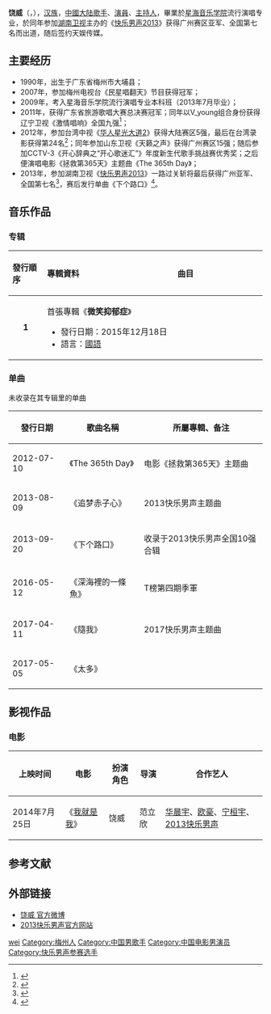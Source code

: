 {{藝人
| 姓名     = 饶威 
| 類型     = 男艺人
| 圖片     =
| 圖片尺寸 = 
| 圖片簡介 = 
| 原名     =  
| 外文名   = Rao Wei
| 綽號     =  
| 國籍     = {{PRC}} 
| 民族     = [[汉族|汉族]]
| 出生日期 = {{birth date and age|1990|3|6}}
| 出生地點 = {{CHN}}[[广东省|广东省]][[梅州市|梅州市]][[大埔县|大埔县]]
| 職業     =[[歌手|歌手]]、[[新聞主播|主播]]、[[演員|演員]]
| 語言     = [[汉语|汉语]] 
| 教育程度 = [[星海音乐学院|星海音乐学院]]
| 宗教信仰 = 
| 配偶     =  
| 音樂類型 = [[华语流行|华语流行]]
| 活躍年代 = 2013年至今
| 唱片公司 = [[天娱传媒|天娱传媒]]（2013年至今）
| 經紀公司 = 天娱传媒（2013年至今） 
| 網站     = 
}}

'''饶威'''（{{lang|en|Wei Rao}}，{{bd|1990年|3月6日|catIdx=R饶}}），[[汉族|汉族]]，[[中國大陆|中國大陆]][[歌手|歌手]]、[[演員|演員]]、[[主持人|主持人]]，畢業於[[星海音乐学院|星海音乐学院]]流行演唱专业，於同年参加[[湖南卫视|湖南卫视]]主办的《[[快乐男声2013|快乐男声2013]]》获得广州赛区亚军、全国第七名而出道，随后签约天娱传媒。

==主要经历==
*1990年，出生于广东省梅州市大埔县；
*2007年，参加梅州电视台《民星唱翻天》节目获得冠军；
*2009年，考入星海音乐学院流行演唱专业本科班（2013年7月毕业）；
*2011年，获得广东省旅游歌唱大赛总决赛冠军；同年以V_young组合身份获得辽宁卫视《激情唱响》全国九强<ref>{{Cite web |url=http://ent.163.com/11/0913/11/7DR27ENS00031GVS.html |title=《激情唱响》进行八进七晋级赛 柴智屏再失爱徒v_young组合 |access-date=2013-09-20 |archive-date=2020-11-28 |archive-url=https://web.archive.org/web/20201128031548/https://ent.163.com/11/0913/11/7DR27ENS00031GVS.html |dead-url=no }}</ref>；
*2012年，参加台湾中视《[[华人星光大道2|华人星光大道2]]》获得大陆赛区5强，最后在台湾录影获得第24名<ref>{{Cite web |url=http://eladies.sina.com.cn/news/2013/0828/14241232568.shtml |title=快男饶威曾签约柴智屏 与陶晶莹旧识 |access-date=2013-09-20 |archive-date=2020-12-01 |archive-url=https://web.archive.org/web/20201201092229/http://eladies.sina.com.cn/news/2013/0828/14241232568.shtml |dead-url=no }}</ref>；同年参加山东卫视《天籁之声》获得广州赛区15强；随后参加CCTV-3《开心辞典之“开心歌迷汇”》年度新生代歌手挑战赛优秀奖；之后便演唱电影《拯救第365天》主题曲《The 365th Day》；
*2013年，参加湖南卫视《[[快乐男声2013|快乐男声2013]]》一路过关斩将最后获得广州亚军、全国第七名<ref>{{Cite web |url=http://www.hunantv.com/c/20130831/0827332335.html |title=“快男”7进6赛制再出奇招 “PK王”饶威遭淘汰 |access-date=2013-09-20 |archive-date=2013-09-21 |archive-url=https://web.archive.org/web/20130921060602/http://www.hunantv.com/c/20130831/0827332335.html |dead-url=no }}</ref>，赛后发行单曲《下个路口》<ref>{{Cite web |url=http://www.hunantv.com/c/20130920/082411231.html |title=饶威新歌《下个路口》 快男十强合辑10月初面世 |access-date=2013-09-20 |archive-date=2013-10-21 |archive-url=https://web.archive.org/web/20131021082548/http://www.hunantv.com/c/20130920/082411231.html |dead-url=no }}</ref>。

==音乐作品==
=== 专辑 ===
{| class="wikitable"
! align="left" width="75px" | 發行順序
! align="left" width="350px" | 專輯資料
! align="left" width="250px" | 曲目
|- bgcolor="#F0F8FF"
| align="center" | '''1'''
| align="left" | 首張專輯《'''微笑抑郁症'''》
* 發行日期：2015年12月18日
* 語言：[[國語|國語]]
| align="left" style="font-size: 85%;" |
{{hidden|曲目|
# WOW 
# 互換 
# 停留 
# 愛上你的我 	
# 多渴望下場雨	 	
# 我懂
}}	 	
|}
===单曲===
未收录在其专辑里的单曲
{| class="wikitable"
|-
! 發行日期  !! 歌曲名稱 !! 所屬專輯、备注
|-
| 2012-07-10 || 《The 365th Day》 ||电影《拯救第365天》主题曲
|-
| 2013-08-09 || 《追梦赤子心》|| 2013快乐男声主题曲  
|-
| 2013-09-20 || 《下个路口》|| 收录于2013快乐男声全国10强合辑
|-
| 2016-05-12 || 《深海裡的一條魚》|| T榜第四期季軍
|-
| 2017-04-11 || 《隨我》|| 2017快乐男声主题曲
|-
| 2017-05-05 || 《太多》|| 
|}

==影视作品==
===电影===
{| class="wikitable"
|-
! 上映时间 !! 电影 !! 扮演角色 !!导演 !!合作艺人
|-
| 2014年7月25日 || 《[[我就是我|我就是我]]》 || 饶威 || 范立欣 || [[华晨宇|华晨宇]]、[[欧豪|欧豪]]、[[宁桓宇|宁桓宇]]、[[2013快乐男声|2013快乐男声]] 
|}

==参考文献==
{{reflist}}

==外部链接==
*[http://weibo.com/u/1832178684 饶威 官方微博] {{Wayback|url=http://weibo.com/u/1832178684 |date=20190513225257 }}
*[http://www.hunantv.com/v/2013/2013superboy/ 2013快乐男声官方网站] {{Wayback|url=http://www.hunantv.com/v/2013/2013superboy/ |date=20130921054019 }}

{{2013快乐男声全国十强}}
{{超快家族}}

{{DEFAULTSORT:Rao wei}}
[[Category:饶姓|wei]]
[[Category:梅州人|Category:梅州人]]
[[Category:中国男歌手|Category:中国男歌手]]
[[Category:中国电影男演员|Category:中国电影男演员]]
[[Category:快乐男声参赛选手|Category:快乐男声参赛选手]]